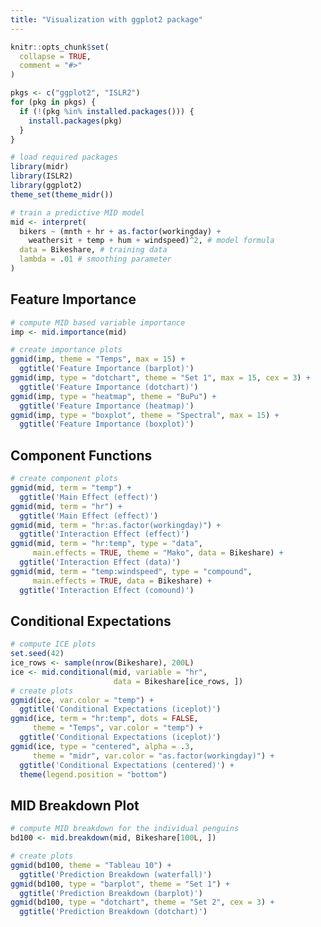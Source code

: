 ```yaml
---
title: "Visualization with ggplot2 package"
---
```


```r
knitr::opts_chunk$set(
  collapse = TRUE,
  comment = "#>"
)

pkgs <- c("ggplot2", "ISLR2")
for (pkg in pkgs) {
  if (!(pkg %in% installed.packages())) {
    install.packages(pkg)
  }
}
```

```r
# load required packages
library(midr)
library(ISLR2)
library(ggplot2)
theme_set(theme_midr())

# train a predictive MID model
mid <- interpret(
  bikers ~ (mnth + hr + as.factor(workingday) +
    weathersit + temp + hum + windspeed)^2, # model formula
  data = Bikeshare, # training data
  lambda = .01 # smoothing parameter
)
```

## Feature Importance

```r
# compute MID based variable importance
imp <- mid.importance(mid)

# create importance plots
ggmid(imp, theme = "Temps", max = 15) +
  ggtitle('Feature Importance (barplot)')
ggmid(imp, type = "dotchart", theme = "Set 1", max = 15, cex = 3) +
  ggtitle('Feature Importance (dotchart)')
ggmid(imp, type = "heatmap", theme = "BuPu") +
  ggtitle('Feature Importance (heatmap)')
ggmid(imp, type = "boxplot", theme = "Spectral", max = 15) +
  ggtitle('Feature Importance (boxplot)')
```

## Component Functions

```r
# create component plots
ggmid(mid, term = "temp") +
  ggtitle('Main Effect (effect)')
ggmid(mid, term = "hr") +
  ggtitle('Main Effect (effect)')
ggmid(mid, term = "hr:as.factor(workingday)") +
  ggtitle('Interaction Effect (effect)')
ggmid(mid, term = "hr:temp", type = "data",
     main.effects = TRUE, theme = "Mako", data = Bikeshare) +
  ggtitle('Interaction Effect (data)')
ggmid(mid, term = "temp:windspeed", type = "compound",
     main.effects = TRUE, data = Bikeshare) +
  ggtitle('Interaction Effect (comound)')
```

## Conditional Expectations

```r
# compute ICE plots
set.seed(42)
ice_rows <- sample(nrow(Bikeshare), 200L)
ice <- mid.conditional(mid, variable = "hr",
                       data = Bikeshare[ice_rows, ])
# create plots
ggmid(ice, var.color = "temp") +
  ggtitle('Conditional Expectations (iceplot)')
ggmid(ice, term = "hr:temp", dots = FALSE,
     theme = "Temps", var.color = "temp") +
  ggtitle('Conditional Expectations (iceplot)')
ggmid(ice, type = "centered", alpha = .3,
     theme = "midr", var.color = "as.factor(workingday)") +
  ggtitle('Conditional Expectations (centered)') +
  theme(legend.position = "bottom")
```

## MID Breakdown Plot

```r
# compute MID breakdown for the individual penguins
bd100 <- mid.breakdown(mid, Bikeshare[100L, ])

# create plots
ggmid(bd100, theme = "Tableau 10") +
  ggtitle('Prediction Breakdown (waterfall)')
ggmid(bd100, type = "barplot", theme = "Set 1") +
  ggtitle('Prediction Breakdown (barplot)')
ggmid(bd100, type = "dotchart", theme = "Set 2", cex = 3) +
  ggtitle('Prediction Breakdown (dotchart)')
```
